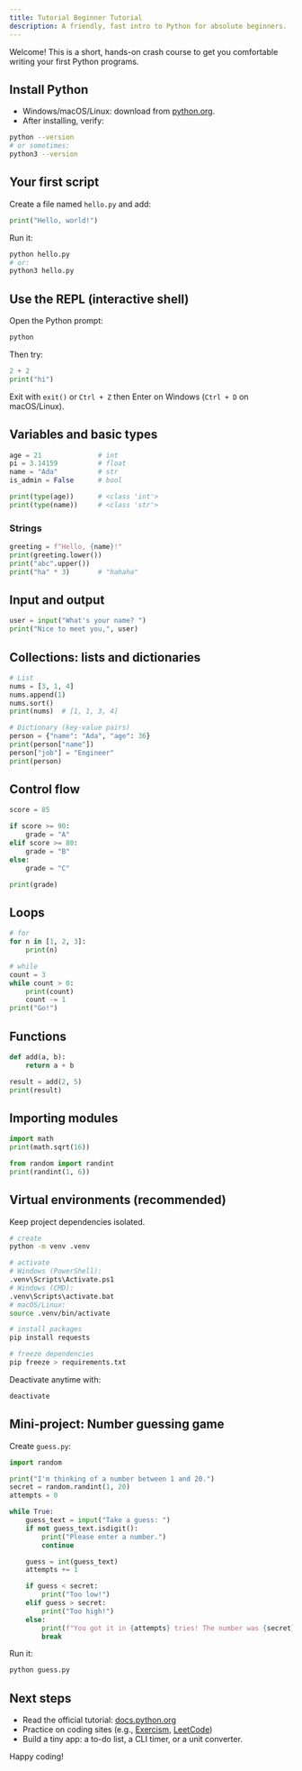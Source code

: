---
title: Tutorial Beginner Tutorial
description: A friendly, fast intro to Python for absolute beginners.
---

Welcome! This is a short, hands-on crash course to get you comfortable writing your first Python programs.

## Install Python

- Windows/macOS/Linux: download from [python.org](https://www.python.org/downloads/).
- After installing, verify:
```bash
python --version
# or sometimes:
python3 --version
```

## Your first script

Create a file named `hello.py` and add:
```python
print("Hello, world!")
```

Run it:
```bash
python hello.py
# or:
python3 hello.py
```

## Use the REPL (interactive shell)

Open the Python prompt:
```bash
python
```
Then try:
```python
2 + 2
print("hi")
```
Exit with `exit()` or `Ctrl + Z` then Enter on Windows (`Ctrl + D` on macOS/Linux).

## Variables and basic types

```python
age = 21              # int
pi = 3.14159          # float
name = "Ada"          # str
is_admin = False      # bool

print(type(age))      # <class 'int'>
print(type(name))     # <class 'str'>
```

### Strings
```python
greeting = f"Hello, {name}!"
print(greeting.lower())
print("abc".upper())
print("ha" * 3)       # "hahaha"
```

## Input and output

```python
user = input("What's your name? ")
print("Nice to meet you,", user)
```

## Collections: lists and dictionaries

```python
# List
nums = [3, 1, 4]
nums.append(1)
nums.sort()
print(nums)  # [1, 1, 3, 4]

# Dictionary (key-value pairs)
person = {"name": "Ada", "age": 36}
print(person["name"])
person["job"] = "Engineer"
print(person)
```

## Control flow

```python
score = 85

if score >= 90:
    grade = "A"
elif score >= 80:
    grade = "B"
else:
    grade = "C"

print(grade)
```

## Loops

```python
# for
for n in [1, 2, 3]:
    print(n)

# while
count = 3
while count > 0:
    print(count)
    count -= 1
print("Go!")
```

## Functions

```python
def add(a, b):
    return a + b

result = add(2, 5)
print(result)
```

## Importing modules

```python
import math
print(math.sqrt(16))

from random import randint
print(randint(1, 6))
```

## Virtual environments (recommended)

Keep project dependencies isolated.

```bash
# create
python -m venv .venv

# activate
# Windows (PowerShell):
.venv\Scripts\Activate.ps1
# Windows (CMD):
.venv\Scripts\activate.bat
# macOS/Linux:
source .venv/bin/activate

# install packages
pip install requests

# freeze dependencies
pip freeze > requirements.txt
```

Deactivate anytime with:
```bash
deactivate
```

## Mini-project: Number guessing game

Create `guess.py`:

```python
import random

print("I'm thinking of a number between 1 and 20.")
secret = random.randint(1, 20)
attempts = 0

while True:
    guess_text = input("Take a guess: ")
    if not guess_text.isdigit():
        print("Please enter a number.")
        continue

    guess = int(guess_text)
    attempts += 1

    if guess < secret:
        print("Too low!")
    elif guess > secret:
        print("Too high!")
    else:
        print(f"You got it in {attempts} tries! The number was {secret}.")
        break
```

Run it:
```bash
python guess.py
```

## Next steps

- Read the official tutorial: [docs.python.org](https://docs.python.org/3/tutorial/index.html)
- Practice on coding sites (e.g., [Exercism](https://exercism.org/tracks/python), [LeetCode](https://leetcode.com/problemset/))
- Build a tiny app: a to-do list, a CLI timer, or a unit converter.

Happy coding!